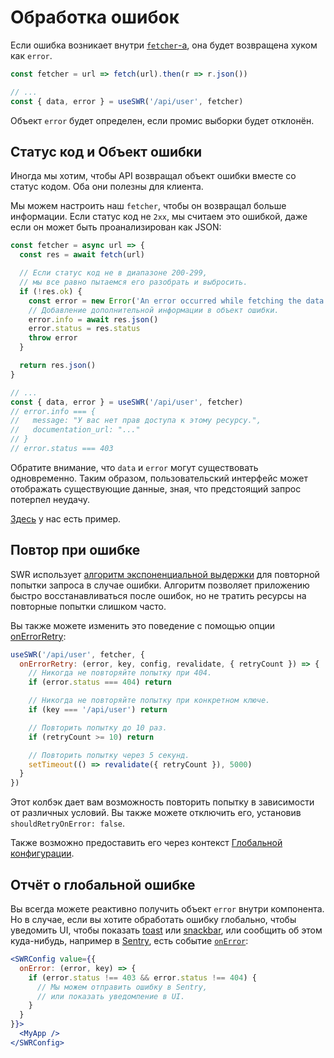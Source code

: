 
# Обработка ошибок

Если ошибка возникает внутри [`fetcher`-а](/docs/data-fetching), она будет возвращена хуком как `error`.

```js
const fetcher = url => fetch(url).then(r => r.json())

// ...
const { data, error } = useSWR('/api/user', fetcher)
```

Объект `error` будет определен, если промис выборки будет отклонён.

## Статус код и Объект ошибки

Иногда мы хотим, чтобы API возвращал объект ошибки вместе со статус кодом. Оба они полезны для клиента.

Мы можем настроить наш `fetcher`, чтобы он возвращал больше информации. Если статус код не `2xx`,
мы считаем это ошибкой, даже если он может быть проанализирован как JSON:

```js
const fetcher = async url => {
  const res = await fetch(url)

  // Если статус код не в диапазоне 200-299,
  // мы все равно пытаемся его разобрать и выбросить.
  if (!res.ok) {
    const error = new Error('An error occurred while fetching the data.')
    // Добавление дополнительной информации в объект ошибки.
    error.info = await res.json()
    error.status = res.status
    throw error
  }

  return res.json()
}

// ...
const { data, error } = useSWR('/api/user', fetcher)
// error.info === {
//   message: "У вас нет прав доступа к этому ресурсу.",
//   documentation_url: "..."
// }
// error.status === 403
```

<Callout emoji="💡">
  Обратите внимание, что <code>data</code> и <code>error</code> могут существовать одновременно.
  Таким образом, пользовательский интерфейс может отображать существующие данные, зная,
  что предстоящий запрос потерпел неудачу.
</Callout>

[Здесь](/examples/error-handling) у нас есть пример.

## Повтор при ошибке

SWR использует [алгоритм экспоненциальной выдержки](https://ru.wikipedia.org/wiki/Экспоненциальная_выдержка) для повторной попытки запроса в случае ошибки.
Алгоритм позволяет приложению быстро восстанавливаться после ошибок, но не тратить ресурсы на повторные попытки слишком часто.

Вы также можете изменить это поведение с помощью опции [onErrorRetry](/docs/api#опции):

```js
useSWR('/api/user', fetcher, {
  onErrorRetry: (error, key, config, revalidate, { retryCount }) => {
    // Никогда не повторяйте попытку при 404.
    if (error.status === 404) return

    // Никогда не повторяйте попытку при конкретном ключе.
    if (key === '/api/user') return

    // Повторить попытку до 10 раз.
    if (retryCount >= 10) return

    // Повторить попытку через 5 секунд.
    setTimeout(() => revalidate({ retryCount }), 5000)
  }
})
```

Этот колбэк дает вам возможность повторить попытку в зависимости от различных условий. Вы также можете отключить его, установив `shouldRetryOnError: false`.

Также возможно предоставить его через контекст [Глобальной конфигурации](/docs/global-configuration).

## Отчёт о глобальной ошибке

Вы всегда можете реактивно получить объект `error` внутри компонента.
Но в случае, если вы хотите обработать ошибку глобально, чтобы уведомить UI,
чтобы показать [toast](https://vercel.com/design/toast) или [snackbar](https://material.io/components/snackbars),
или сообщить об этом куда-нибудь, например в [Sentry](https://sentry.io),
есть событие [`onError`](/docs/api#опции):

```jsx
<SWRConfig value={{
  onError: (error, key) => {
    if (error.status !== 403 && error.status !== 404) {
      // Мы можем отправить ошибку в Sentry,
      // или показать уведомление в UI.
    }
  }
}}>
  <MyApp />
</SWRConfig>
```
